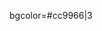 bgcolor=#cc9966|3<!--
--><noinclude>
{{template doc}}
<!-- Add categories and interwikis to the /doc subpage, not here! -->
</noinclude>